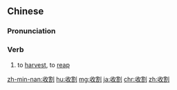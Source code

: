 ==Chinese==
{{zh-forms}}

===Pronunciation===
{{zh-pron
|m=shōugē
|c=sau1 got3
|mn=siu-koah
|cat=v
}}

===Verb===
{{zh-verb}}

# to [[harvest]], to [[reap]]

[[zh-min-nan:收割]]
[[hu:收割]]
[[mg:收割]]
[[ja:收割]]
[[chr:收割]]
[[zh:收割]]